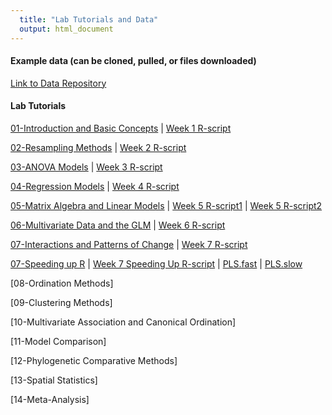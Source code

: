 ```yaml
---
  title: "Lab Tutorials and Data"
  output: html_document
---
```

#### Example data (can be cloned, pulled, or files downloaded)
[Link to Data Repository](https://github.com/deanadams/Data)

#### Lab Tutorials

[01-Introduction and Basic Concepts](https://deanadams.github.io/BioStats/LabData/01-RIntro-Lab.html) | [Week 1 R-script](https://deanadams.github.io/BioStats/LabData/01-RIntro.r)

[02-Resampling Methods](https://deanadams.github.io/BioStats/LabData/02-Resampling-Lab.html) | [Week 2 R-script](https://deanadams.github.io/BioStats/LabData/02-Resampling.r)

[03-ANOVA Models](https://deanadams.github.io/BioStats/LabData/03-ANOVA-Lab.html) | [Week 3 R-script](https://deanadams.github.io/BioStats/LabData/03-ANOVA.r)

[04-Regression Models](https://deanadams.github.io/BioStats/LabData/04-Regression-Lab.html) | [Week 4 R-script](https://deanadams.github.io/BioStats/LabData/04-Regression.r)

[05-Matrix Algebra and Linear Models](https://deanadams.github.io/BioStats/LabData/05-Matrices-LM-Lab.html) | [Week 5 R-script1](https://deanadams.github.io/BioStats/LabData/05-Matrices.r) | [Week 5 R-script2](https://deanadams.github.io/BioStats/LabData/05-CompCompare-LMImplementations.r)

[06-Multivariate Data and the GLM](https://deanadams.github.io/BioStats/LabData/06-LM-Multivariate-Lab.html) | [Week 6 R-script](https://deanadams.github.io/BioStats/LabData/06-LM-multivariate.r)

[07-Interactions and Patterns of Change](https://deanadams.github.io/BioStats/LabData/07-Interactions-TrajAnal-Lab.html) | [Week 7 R-script](https://deanadams.github.io/BioStats/LabData/07-Interactions-TrajAnal.r)

[07-Speeding up R](https://deanadams.github.io/BioStats/LabData/07-RCodeSpeedy-Lab.html) | [Week 7 Speeding Up R-script](https://deanadams.github.io/BioStats/LabData/07-CompEfficiency.r) | [PLS.fast](https://deanadams.github.io/BioStats/LabData/07-pls.fast.r) | [PLS.slow](https://deanadams.github.io/BioStats/LabData/07-pls.slow.r)


[08-Ordination Methods]

[09-Clustering Methods]

[10-Multivariate Association and Canonical Ordination]

[11-Model Comparison]

[12-Phylogenetic Comparative Methods]

[13-Spatial Statistics]

[14-Meta-Analysis]